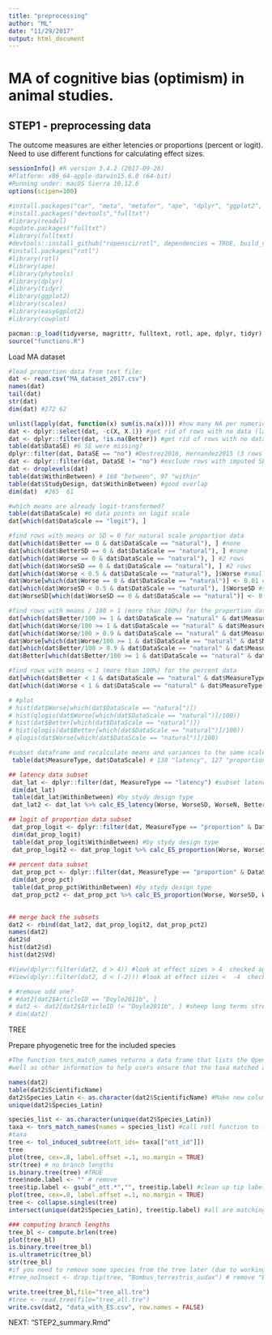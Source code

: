 ```yaml
---
title: "preprocessing"
author: "ML"
date: "11/29/2017"
output: html_document
---
```


# MA of cognitive bias (optimism) in animal studies.

## STEP1 - preprocessing data

The outcome measures are either letencies or proportions (percent or logit). Need to use different functions for calculating effect sizes.

```r

sessionInfo() #R version 3.4.2 (2017-09-28)
#Platform: x86_64-apple-darwin15.6.0 (64-bit)
#Running under: macOS Sierra 10.12.6
options(scipen=100)

#install.packages("car", "meta", "metafor", "ape", "dplyr", "ggplot2", "scales", "cowplot")
#install.packages("devtools","fulltxt")
#library(readxl)
#update.packages("fulltxt")
#library(fulltext)
#devtools::install_github("ropensci/rotl", dependencies = TRUE, build_vignette=TRUE)
#install.packages("rotl")
#library(rotl)
#library(ape)
#library(phytools)
#library(dplyr)
#library(tidyr)
#library(ggplot2)
#library(scales)
#library(easyGgplot2)
#library(cowplot)

pacman::p_load(tidyverse, magrittr, fulltext, rotl, ape, dplyr, tidyr)
source("functions.R")
```

################################################# Load MA dataset #############################
                                        
```r
#load proportion data from text file:
dat <- read.csv("MA_dataset_2017.csv")
names(dat)
tail(dat)
str(dat) 
dim(dat) #272 62

unlist(lapply(dat, function(x) sum(is.na(x)))) #how many NA per numerical column
dat <- dplyr::select(dat, -c(X, X.1)) #get rid of rows with no data (last 2 columns)
dat <- dplyr::filter(dat, !is.na(Better)) #get rid of rows with no data (last empty row)
table(dat$DataSE) #6 SE were missing?
dplyr::filter(dat, DataSE == "no") #Destrez2016, Hernandez2015 (3 rows each)
dat <- dplyr::filter(dat, DataSE != "no") #exclude rows with imputed SE
dat <- droplevels(dat)
table(dat$WithinBetween) # 168 "between", 97 "within"
table(dat$StudyDesign, dat$WithinBetween) #good overlap
dim(dat)  #265  61
```



```r
#which means are already logit-transformed?
table(dat$DataScale) #6 data points on logit scale
dat[which(dat$DataScale == "logit"), ]

#find rows with means or SD = 0 for natural scale proportion data
dat[which(dat$Better == 0 & dat$DataScale == "natural"), ] #none
dat[which(dat$BetterSD == 0 & dat$DataScale == "natural"), ] #none
dat[which(dat$Worse == 0 & dat$DataScale == "natural"), ] #2 rows
dat[which(dat$WorseSD == 0 & dat$DataScale == "natural"), ] #2 rows
dat[which(dat$Worse < 0.5 & dat$DataScale == "natural"), ]$Worse #smallest value after 0 is 0.01
dat$Worse[which(dat$Worse == 0 & dat$DataScale == "natural")] <- 0.01 #substitute the 0 values with 0.01
dat[which(dat$WorseSD < 0.5 & dat$DataScale == "natural"), ]$WorseSD #smallest value after 0 is 0.016
dat$WorseSD[which(dat$WorseSD == 0 & dat$DataScale == "natural")] <- 0.01 #substitute the 0 values with 0.01

#find rows with means / 100 > 1 (more than 100%) for the proportion data
dat[which(dat$Better/100 >= 1 & dat$DataScale == "natural" & dat$MeasureType == "proportion"), ] #1 row
dat[which(dat$Worse/100 >= 1 & dat$DataScale == "natural" & dat$MeasureType == "proportion"), ] #1 row
dat[which(dat$Worse/100 > 0.9 & dat$DataScale == "natural" & dat$MeasureType == "proportion"), ]$Worse #largest value before 100 is 95.6
dat$Worse[which(dat$Worse/100 >= 1 & dat$DataScale == "natural" & dat$MeasureType == "proportion")] <- 96 #substitute the >100% value with 95.7
dat[which(dat$Better/100 > 0.9 & dat$DataScale == "natural" & dat$MeasureType == "proportion"), ]$Better #largest value before 100 is 99.3
dat$Better[which(dat$Better/100 >= 1 & dat$DataScale == "natural" & dat$MeasureType == "proportion")] <- 99.4 #substitute the >100% value with 99.4

#find rows with means < 1 (more than 100%) for the percent data
dat[which(dat$Better < 1 & dat$DataScale == "natural" & dat$MeasureType == "proportion"), ] #0 rows
dat[which(dat$Worse < 1 & dat$DataScale == "natural" & dat$MeasureType == "proportion"), ] #3 rows, checked

# #plot
# hist(dat$Worse[which(dat$DataScale == "natural")])
# hist(qlogis(dat$Worse[which(dat$DataScale == "natural")]/100))
# hist(dat$Better[which(dat$DataScale == "natural")])
# hist(qlogis(dat$Better[which(dat$DataScale == "natural")]/100))
# qlogis(dat$Worse[which(dat$DataScale == "natural")]/100)
```


```r
#subset dataframe and recalculate means and variances to the same scale using custom functions for specific data types and scales
 table(dat$MeasureType, dat$DataScale) # 138 "latency", 127 "proportion", including 6 logit

## latency data subset
 dat_lat <- dplyr::filter(dat, MeasureType == "latency") #subset latency data
 dim(dat_lat) 
 table(dat_lat$WithinBetween) #by stydy design type
 dat_lat2 <- dat_lat %>% calc_ES_latency(Worse, WorseSD, WorseN, Better, BetterSD, BetterN, WithinBetween, adjusted=TRUE, type="lnorm") 

## logit of proportion data subset
 dat_prop_logit <- dplyr::filter(dat, MeasureType == "proportion" & DataScale == "logit") #subset proportion data (percentage) on logit scale
 dim(dat_prop_logit)
 table(dat_prop_logit$WithinBetween) #by stydy design type
 dat_prop_logit2 <- dat_prop_logit %>% calc_ES_proportion(Worse, WorseSD, WorseN, Better, BetterSD, BetterN, WithinBetween, adjusted=TRUE, type="logit") 
 
## percent data subset
 dat_prop_pct <- dplyr::filter(dat, MeasureType == "proportion" & DataScale == "natural") #subset proportion data (percentage) on natural scale
 dim(dat_prop_pct) 
 table(dat_prop_pct$WithinBetween) #by stydy design type
 dat_prop_pct2 <- dat_prop_pct %>% calc_ES_proportion(Worse, WorseSD, WorseN, Better, BetterSD, BetterN, WithinBetween, adjusted=TRUE, type="percent")  
 

## merge back the subsets
dat2 <- rbind(dat_lat2, dat_prop_logit2, dat_prop_pct2)
names(dat2)
dat2$d
hist(dat2$d)
hist(dat2$Vd)

#View(dplyr::filter(dat2, d > 4)) #look at effect sizes > 4  checked against the original papers
#View(dplyr::filter(dat2, d < (-2))) #look at effect sizes <  -4  checked agains the original papers
```


```r
# #remove odd one?
# #dat2[dat2$ArticleID == "Doyle2011b", ]
# dat2 <- dat2[dat2$ArticleID != "Doyle2011b", ] #sheep long terms stress. Tested 3 times ..habituation? Use day 1?
# dim(dat2)
```

############## TREE 

Prepare phyogenetic tree for the included species  

```r
#The function tnrs_match_names returns a data frame that lists the Open Tree identifiers as
#well as other information to help users ensure that the taxa matched are the correct ones

names(dat2)
table(dat2$ScientificName)
dat2$Species_Latin <- as.character(dat2$ScientificName) #Make new column in the data frame and adjust species names
unique(dat2$Species_Latin)

species_list <- as.character(unique(dat2$Species_Latin))
taxa <- tnrs_match_names(names = species_list) #call rotl function to find these species on OTL
#taxa
tree <- tol_induced_subtree(ott_ids= taxa[["ott_id"]])
tree
plot(tree, cex=.8, label.offset =.1, no.margin = TRUE)
str(tree) # no branch lengths
is.binary.tree(tree) #TRUE 
tree$node.label <- "" # remove
tree$tip.label <- gsub("_ott.*","", tree$tip.label) #clean up tip labels
plot(tree, cex=.8, label.offset =.1, no.margin = TRUE)
tree <- collapse.singles(tree)
intersect(unique(dat2$Species_Latin), tree$tip.label) #all are matching

### computing branch lengths
tree_bl <- compute.brlen(tree)
plot(tree_bl)
is.binary.tree(tree_bl)
is.ultrametric(tree_bl)
str(tree_bl)
#if you need to remove some species from the tree later (due to working on the subset of the data), use drop.tip function, for example:
#tree_noInsect <- drop.tip(tree, "Bombus_terrestris_audax") # remove "Bombus_terrestris_audax" from the tree

write.tree(tree_bl,file="tree_all.tre")
#tree <- read.tree(file="tree_all.tre")
write.csv(dat2, "data_with_ES.csv", row.names = FALSE)
```



###############################################################################

NEXT: "STEP2_summary.Rmd"
